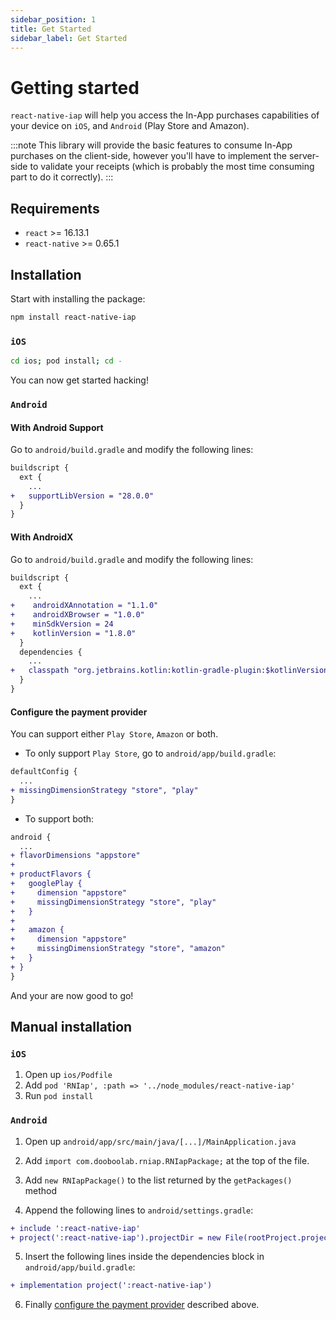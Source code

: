 ```yaml
---
sidebar_position: 1
title: Get Started
sidebar_label: Get Started
---
```



<AdFitTopFixed />

# Getting started

`react-native-iap` will help you access the In-App purchases capabilities of your device on `iOS`, and `Android` (Play Store and Amazon).

:::note
This library will provide the basic features to consume In-App purchases on the client-side, however you'll have to implement the server-side to validate your receipts (which is probably the most time consuming part to do it correctly).
:::

## Requirements

- `react` >= 16.13.1
- `react-native` >= 0.65.1

## Installation

Start with installing the package:

```bash npm2yarn
npm install react-native-iap
```

### `iOS`

```bash
cd ios; pod install; cd -
```

You can now get started hacking!

### `Android`

#### With Android Support

Go to `android/build.gradle` and modify the following lines:

```diff
buildscript {
  ext {
    ...
+   supportLibVersion = "28.0.0"
  }
}
```

#### With AndroidX

Go to `android/build.gradle` and modify the following lines:

```diff
buildscript {
  ext {
    ...
+    androidXAnnotation = "1.1.0"
+    androidXBrowser = "1.0.0"
+    minSdkVersion = 24
+    kotlinVersion = "1.8.0"
  }
  dependencies {
    ...
+   classpath "org.jetbrains.kotlin:kotlin-gradle-plugin:$kotlinVersion"
  }
}
```

#### Configure the payment provider

You can support either `Play Store`, `Amazon` or both.

- To only support `Play Store`, go to `android/app/build.gradle`:

```diff
defaultConfig {
  ...
+ missingDimensionStrategy "store", "play"
}
```

- To support both:

```diff
android {
  ...
+ flavorDimensions "appstore"
+
+ productFlavors {
+   googlePlay {
+     dimension "appstore"
+     missingDimensionStrategy "store", "play"
+   }
+
+   amazon {
+     dimension "appstore"
+     missingDimensionStrategy "store", "amazon"
+   }
+ }
}
```

And your are now good to go!

## Manual installation

### `iOS`

1. Open up `ios/Podfile`
2. Add `pod 'RNIap', :path => '../node_modules/react-native-iap'`
3. Run `pod install`

### `Android`

1. Open up `android/app/src/main/java/[...]/MainApplication.java`
2. Add `import com.dooboolab.rniap.RNIapPackage;` at the top of the file.
3. Add `new RNIapPackage()` to the list returned by the `getPackages()` method

4. Append the following lines to `android/settings.gradle`:

```diff
+ include ':react-native-iap'
+ project(':react-native-iap').projectDir = new File(rootProject.projectDir, '../node_modules/react-native-iap/android')
```

5. Insert the following lines inside the dependencies block in `android/app/build.gradle`:

```diff
+ implementation project(':react-native-iap')
```

6. Finally [configure the payment provider](#configure-the-payment-provider) described above.
